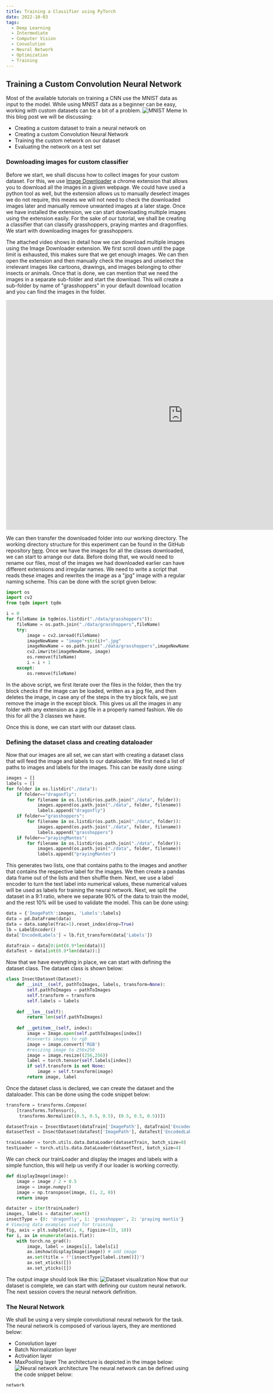 ```yaml
---
title: Training a Classifier using PyTorch
date: 2022-10-03
tags:
  - Deep Learning
  - Intermediate
  - Computer Vision
  - Convolution
  - Neural Network
  - Optimization
  - Training
---
```


## Training a Custom Convolution Neural Network
Most of the available tutorials on training a CNN use the MNIST data as input to the model. While using MNIST data as a beginner can be easy, working with custom datasets can be a bit of a problem.
![MNIST Meme](./mnist-meme.jpg)
In this blog post we will be discussing:
- Creating a custom dataset to train a neural network on
- Creating a custom Convolution Neural Network
- Training the custom network on our dataset
- Evaluating the network on a test set


### Downloading images for custom classifier

Before we start, we shall discuss how to collect images for your custom dataset. For this, we use [Image Downloader](https://chrome.google.com/webstore/detail/image-downloader/cnpniohnfphhjihaiiggeabnkjhpaldj) a chrome extension that allows you to download all the images in a given webpage. We could have used a python tool as well, but the extension allows us to manually deselect images we do not require, this means we will not need to check the downloaded images later and manually remove unwanted images at a later stage. Once we have installed the extension, we can start downloading multiple images using the extension easily. For the sake of our tutorial, we shall be creating a classifier that can classify grasshoppers, praying mantes and dragonflies. We start with downloading images for grasshoppers.

The attached video shows in detail how we can download multiple images using the Image Downloader extension. We first scroll down until the page limit is exhausted, this makes sure that we get enough images. We can then open the extension and then manually check the images and unselect the irrelevant images like cartoons, drawings, and images belonging to other insects or animals. Once that is done, we can mention that we need the images in a separate sub-folder and start the download. This will create a sub-folder by name of "grasshoppers" in your default download location and you can find the images in the folder.

<div align="center">
<iframe src="https://player.vimeo.com/video/756742272?h=7be2e0573c&amp;badge=0&amp;autopause=0&amp;player_id=0&amp;app_id=58479" width="968" height="629" frameborder="0" allow="autoplay; fullscreen; picture-in-picture" allowfullscreen title="Downloading images using Image Downloader"></iframe>
</div>

We can then transfer the downloaded folder into our working directory. The working directory structure for this experiment can be found in the GitHub repository [here](). Once we have the images for all the classes downloaded, we can start to arrange our data. Before doing that, we would need to rename our files, most of the images we had downloaded earlier can have different extensions and irregular names. We need to write a script that reads these images and rewrites the image as a "jpg" image with a regular naming scheme. This can be done with the script given below:

```python
import os
import cv2
from tqdm import tqdm

i = 0
for fileName in tqdm(os.listdir("./data/grasshoppers")):
    fileName = os.path.join("./data/grasshoppers",fileName)
    try:
        image = cv2.imread(fileName)
        imageNewName = "image"+str(i)+".jpg"
        imageNewName = os.path.join("./data/grasshoppers",imageNewName)
        cv2.imwrite(imageNewName, image)
        os.remove(fileName)
        i = i + 1
    except:
        os.remove(fileName)
```

In the above script, we first iterate over the files in the folder, then the try block checks if the image can be loaded, written as a jpg file, and then deletes the image, in case any of the steps in the try block fails, we just remove the image in the except block. This gives us all the images in any folder with any extension as a jpg file in a properly named fashion. We do this for all the 3 classes we have.

Once this is done, we can start with our dataset class.

### Defining the dataset class and creating dataloader

Now that our images are all set, we can start with creating a dataset class that will feed the image and labels to our dataloader. We first need a list of paths to images and labels for the images. This can be easily done using:
```python
images = []
labels = []
for folder in os.listdir("./data"):
    if folder=="dragonfly":
        for filename in os.listdir(os.path.join("./data", folder)):
            images.append(os.path.join("./data", folder, filename))
            labels.append("dragonfly")
    if folder=="grasshoppers":
        for filename in os.listdir(os.path.join("./data", folder)):
            images.append(os.path.join("./data", folder, filename))
            labels.append("grasshoppers")
    if folder=="prayingMantes":
        for filename in os.listdir(os.path.join("./data", folder)):
            images.append(os.path.join("./data", folder, filename))
            labels.append("prayingMantes")
```
This generates two lists, one that contains paths to the images and another that contains the respective label for the images. We then create a pandas data frame out of the lists and then shuffle them. Next, we use a label encoder to turn the text label into numerical values, these numerical values will be used as labels for training the neural network. Next, we split the dataset in a 9:1 ratio, where we separate 90% of the data to train the model, and the rest 10% will be used to validate the model. This can be done using:
```python
data = {'ImagePath':images, 'Labels':labels} 
data = pd.DataFrame(data)
data = data.sample(frac=1).reset_index(drop=True)
lb = LabelEncoder()
data['EncodedLabels'] = lb.fit_transform(data['Labels'])

dataTrain = data[0:int(0.9*len(data))]
dataTest = data[int(0.9*len(data)):]
```
Now that we have everything in place, we can start with defining the dataset class. The dataset class is shown below:
```python
class InsectDataset(Dataset):
    def __init__(self, pathToImages, labels, transform=None):
        self.pathToImages = pathToImages
        self.transform = transform
        self.labels = labels
        
    def __len__(self):
        return len(self.pathToImages)
    
    def __getitem__(self, index):
        image = Image.open(self.pathToImages[index])
        #converts images to rgb
        image = image.convert('RGB')
        #resizing image to 256x256
        image = image.resize((256,256))
        label = torch.tensor(self.labels[index])
        if self.transform is not None:
            image = self.transform(image)
        return image, label
```
Once the dataset class is declared, we can create the dataset and the dataloader. This can be done using the code snippet below:
```python
transform = transforms.Compose(
    [transforms.ToTensor(),
     transforms.Normalize((0.5, 0.5, 0.5), (0.5, 0.5, 0.5))])

datasetTrain = InsectDataset(dataTrain['ImagePath'], dataTrain['EncodedLabels'], transform)
datasetTest = InsectDataset(dataTest['ImagePath'], dataTest['EncodedLabels'], transform)

trainLoader = torch.utils.data.DataLoader(datasetTrain, batch_size=8)
testLoader = torch.utils.data.DataLoader(datasetTest, batch_size=4)
```
We can check our trainLoader and display the images and labels with a simple function, this will help us verify if our loader is working correctly.
```python
def displayImage(image):
    image = image / 2 + 0.5
    image = image.numpy()
    image = np.transpose(image, (1, 2, 0))
    return image

dataiter = iter(trainLoader)
images, labels = dataiter.next()
insectType = {0: 'dragonfly', 1: 'grasshopper', 2: 'praying mantis'}
# Viewing data examples used for training
fig, axis = plt.subplots(2, 4, figsize=(15, 10))
for i, ax in enumerate(axis.flat):
    with torch.no_grad():
        image, label = images[i], labels[i]
        ax.imshow(displayImage(image)) # add image
        ax.set(title = f"{insectType[label.item()]}")
        ax.set_xticks([])
        ax.set_yticks([])
```
The output image should look like this:
![Dataset visualization](./dataset-visualization.png)
Now that our dataset is complete, we can start with defining our custom neural network. The next session covers the neural network definition.

### The Neural Network

We shall be using a very simple convolutional neural network for the task. The neural network is composed of various layers, they are mentioned below:
- Convolution layer
- Batch Normalization layer
- Activation layer
- MaxPooling layer
The architecture is depicted in the image below:
![Neural network architecture](./neuralNetwork.drawio.png)
The neural network can be defined using the code snippet below:
```python
network
```